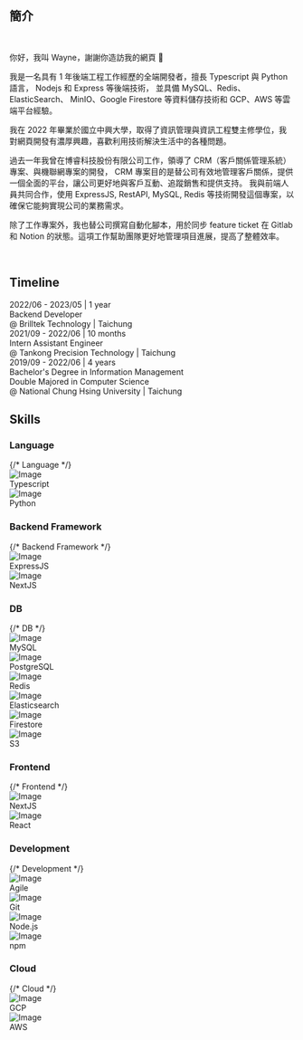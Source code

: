 ## 簡介

<br />
<div style={{textIndent: "2em"}}>

你好，我叫 Wayne，謝謝你造訪我的網頁 👋

我是一名具有 1 年後端工程工作經歷的全端開發者，擅長 Typescript 與 Python 語言， Nodejs 和 Express 等後端技術，
並具備 MySQL、Redis、ElasticSearch、 MinIO、Google Firestore 等資料儲存技術和 GCP、AWS 等雲端平台經驗。

我在 2022 年畢業於國立中興大學，取得了資訊管理與資訊工程雙主修學位，我對網頁開發有濃厚興趣，喜歡利用技術解決生活中的各種問題。

過去一年我曾在博睿科技股份有限公司工作，領導了 CRM（客戶關係管理系統）專案、與機聯網專案的開發，
CRM 專案目的是替公司有效地管理客戶關係，提供一個全面的平台，讓公司更好地與客戶互動、追蹤銷售和提供支持。
我與前端人員共同合作，使用 ExpressJS, RestAPI, MySQL, Redis 等技術開發這個專案，以確保它能夠實現公司的業務需求。

除了工作專案外，我也替公司撰寫自動化腳本，用於同步 feature ticket 在 Gitlab 和 Notion 的狀態。這項工作幫助團隊更好地管理項目進展，提高了整體效率。

</div>
<br/>
<style>
  {`
    .body {
      font-family: Arial, sans-serif;
    }
    .timeline {
      position: relative;
      max-width: 800px;
      margin: 0 auto;

      padding-left: 32px; /* Adjust the width of the line as needed */
      border-left: 2px solid #007BFF;
    }
    .entry {
      margin: 10px 0; /* Reduced margin */
      padding: 20px 0 20px 30px;
      position: relative;
    }

    .title {
      font-weight: bold;
      font-size: 20px;
    }
    .time {
      font-weight: bold;
      color: #007BFF;
    }
  `}
</style>

## Timeline

<div class="timeline">
  <div class="entry">
    <div class="time">2022/06 - 2023/05 | 1 year</div>
    <div class="title">Backend Developer</div>
    <div class="what">@ Brilltek Technology | Taichung</div>
  </div>
  <div class="entry">
    <div class="time">2021/09 - 2022/06 | 10 months</div>
    <div class="title">Intern Assistant Engineer</div>
    <div class="what">@ Tankong Precision Technology | Taichung</div>
  </div>
  <div class="entry">
    <div class="time">2019/09 - 2022/06 | 4 years</div>
    <div class="title"> Bachelor's Degree in Information Management <br /> Double Majored in Computer Science</div>
    <div class="what">
      @ National Chung Hsing University | Taichung
    </div>
  </div>
</div>


<style>
  {`
    .skillCategory {
      display: grid;
      grid-template-columns: repeat(auto-fill, minmax(125px, 1fr));
      gap: 5px;
    }

    .skill {
      display: flex;
      gap: 8px;
      margin-top: 10px;
    }

    .skill img {
      width: 30px;
      height: 30px;
      margin-bottom: 1px;
    }

    .skill div {
      margin-top: 5px;
    }
  `}
</style>

## Skills

### Language

<div className="skillCategory">
  {/* Language */}
  <div className="skill">
    <img src="/assets/skill-icon-typescript.jpg" alt="Image" />
    <div>Typescript</div>
  </div>
  <div className="skill">
    <img src="/assets/skill-icon-python.jpg" alt="Image" />
    <div>Python</div>
  </div>
</div>

### Backend Framework

<div className="skillCategory">
  {/* Backend Framework */}
  <div className="skill">
    <img src="/assets/skill-icon-expressjs.jpg" alt="Image" />
    <div>ExpressJS</div>
  </div>
  <div className="skill">
    <img src="/assets/skill-icon-nextjs.jpg" alt="Image" />
    <div>NextJS</div>
  </div>
</div>

### DB

<div className="skillCategory">
  {/* DB */}
  <div className="skill">
    <img src="/assets/skill-icon-mysql.jpg" alt="Image" />
    <div>MySQL</div>
  </div>
  <div className="skill">
    <img src="/assets/skill-icon-postgresql.jpg" alt="Image" />
    <div>PostgreSQL</div>
  </div>
  <div className="skill">
    <img src="/assets/skill-icon-redis.jpg" alt="Image" />
    <div>Redis</div>
  </div>
  <div className="skill">
    <img src="/assets/skill-icon-elasticsearch.jpg" alt="Image" />
    <div>Elasticsearch</div>
  </div>
  <div className="skill">
    <img src="/assets/skill-icon-firestore.jpg" alt="Image" />
    <div>Firestore</div>
  </div>
  <div className="skill">
    <img src="/assets/skill-icon-s3.jpg" alt="Image" />
    <div>S3</div>
  </div>
</div>

### Frontend

<div className="skillCategory">
  {/* Frontend */}
  <div className="skill">
    <img src="/assets/skill-icon-nextjs.jpg" alt="Image" />
    <div>NextJS</div>
  </div>
  <div className="skill">
    <img src="/assets/skill-icon-react.jpg" alt="Image" />
    <div>React</div>
  </div>
</div>

### Development

<div className="skillCategory">
  {/* Development */}
  <div className="skill">
    <img src="/assets/skill-icon-agiledevelopment.jpg" alt="Image" />
    <div>Agile</div>
  </div>
  <div className="skill">
    <img src="/assets/skill-icon-git.jpg" alt="Image" />
    <div>Git</div>
  </div>
  <div className="skill">
    <img src="/assets/skill-icon-nodejs.jpg" alt="Image" />
    <div>Node.js</div>
  </div>
  <div className="skill">
    <img src="/assets/skill-icon-npm.jpg" alt="Image" />
    <div>npm</div>
  </div>
</div>

### Cloud

<div className="skillCategory">
  {/* Cloud */}
  <div className="skill">
    <img src="/assets/skill-icon-gcp.jpg" alt="Image" />
    <div>GCP</div>
  </div>
  <div className="skill">
    <img src="/assets/skill-icon-aws.jpg" alt="Image" />
    <div>AWS</div>
  </div>
</div>
